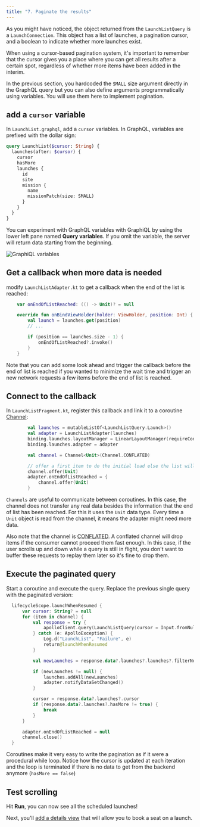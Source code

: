 ```yaml
---
title: "7. Paginate the results"
---
```


As you might have noticed, the object returned from the `LaunchListQuery` is a `LaunchConnection`. This object has a list of launches, a pagination cursor, and a boolean to indicate whether more launches exist.

When using a cursor-based pagination system, it's important to remember that the cursor gives you a place where you can get all results after a certain spot, regardless of whether more items have been added in the interim.

In the previous section, you hardcoded the `SMALL` size argument directly in the GraphQL query but you can also define arguments programmatically using variables. You will use them here to implement pagination.

## add a `cursor` variable

In `LaunchList.graphql`, add a `cursor` variables. In GraphQL, variables are prefixed with the dollar sign:

```graphql:title=app/src/main/graphql/com/example/rocketreserver/LaunchList.graphql
query LaunchList($cursor: String) {
  launches(after: $cursor) {
    cursor
    hasMore
    launches {
      id
      site
      mission {
        name
        missionPatch(size: SMALL)
      }
    }
  }
}
```

You can experiment with GraphQL variables with GraphiQL by using the lower left pane named **Query variables**. If you omit the variable, the server will return data starting from the beginning.

<img src="images/graphiql_variables.png" alt="GraphiQL variables" class="screenshot"/>


## Get a callback when more data is needed

modify `LaunchListAdapter.kt` to get a callback when the end of the list is reached:

```kotlin:title=app/src/main/java/com/example/rocketreserver/LaunchListAdapter.kt
    var onEndOfListReached: (() -> Unit)? = null

    override fun onBindViewHolder(holder: ViewHolder, position: Int) {
        val launch = launches.get(position)
        // ...

        if (position == launches.size - 1) {
            onEndOfListReached?.invoke()
        }
    }

```

Note that you can add some look ahead and trigger the callback before the end of list is reached if you wanted to minimize the wait time and trigger an new network requests a few items before the end of list is reached.

## Connect to the callback

In `LaunchListFragment.kt`, register this callback and link it to a coroutine [Channel](https://kotlinlang.org/docs/reference/coroutines/channels.html):

```kotlin:title=app/src/main/java/com/example/rocketreserver/LaunchListFragment.kt
        val launches = mutableListOf<LaunchListQuery.Launch>()
        val adapter = LaunchListAdapter(launches)
        binding.launches.layoutManager = LinearLayoutManager(requireContext())
        binding.launches.adapter = adapter

        val channel = Channel<Unit>(Channel.CONFLATED)

        // offer a first item to do the initial load else the list will stay empty forever
        channel.offer(Unit)
        adapter.onEndOfListReached = {
            channel.offer(Unit)
        }
```

`Channels` are useful to communicate between coroutines. In this case, the channel does not transfer any real data besides the information that the end of list has been reached. For this it uses the `Unit` data type. Every time a `Unit` object is read from the channel, it means the adapter might need more data.

Also note that the channel is [CONFLATED](https://play.kotlinlang.org/hands-on/Introduction%20to%20Coroutines%20and%20Channels/08_Channels). A conflated channel will drop items if the consumer cannot proceed them fast enough. In this case, if the user scrolls up and down while a query is still in flight, you don't want to buffer these requests to replay them later so it's fine to drop them.

## Execute the paginated query

Start a coroutine and execute the query. Replace the previous single query with the paginated version:

```kotlin:title=app/src/main/java/com/example/rocketreserver/LaunchListFragment.kt
  lifecycleScope.launchWhenResumed {
      var cursor: String? = null
      for (item in channel) {
          val response = try {
              apolloClient.query(LaunchListQuery(cursor = Input.fromNullable(cursor))).toDeferred().await()
          } catch (e: ApolloException) {
              Log.d("LaunchList", "Failure", e)
              return@launchWhenResumed
          }

          val newLaunches = response.data?.launches?.launches?.filterNotNull()

          if (newLaunches != null) {
              launches.addAll(newLaunches)
              adapter.notifyDataSetChanged()
          }

          cursor = response.data?.launches?.cursor
          if (response.data?.launches?.hasMore != true) {
              break
          }
      }

      adapter.onEndOfListReached = null
      channel.close()
  }
```

Coroutines make it very easy to write the pagination as if it were a procedural while loop. Notice how the cursor is updated at each iteration and the loop is terminated if there is no data to get from the backend anymore (`hasMore == false`)


## Test scrolling

Hit **Run**, you can now see all the scheduled launches!

Next, you'll [add a details view](08-add-a-details-view) that will allow you to book a seat on a launch.

